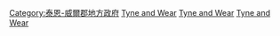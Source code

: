 {{Commons category|Metropolitan boroughs of Tyne and Wear}}
[[Category:泰恩-威爾郡地方政府|Category:泰恩-威爾郡地方政府]]
[[Category:英格蘭各郡地方政府轄區|Tyne and Wear]]
[[Category:英格蘭的都市自治市|Tyne and Wear]]
[[Category:東北英格蘭地方政府區|Tyne and Wear]]
